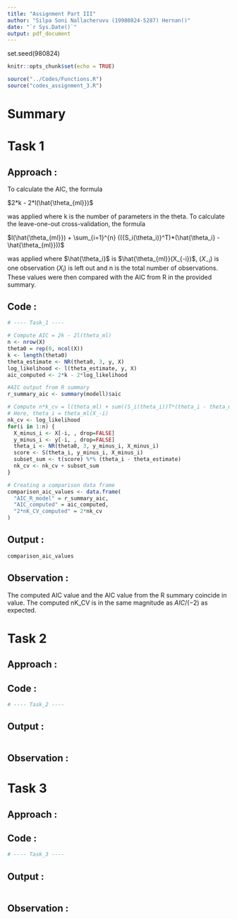 ```yaml
---
title: "Assignment Part III"
author: "Silpa Soni Nallacheruvu (19980824-5287) Hernan()"
date: "`r Sys.Date()`"
output: pdf_document
---
```


set.seed(980824)

```r
knitr::opts_chunk$set(echo = TRUE)
```

```r
source("../Codes/Functions.R")
source("codes_assignment_3.R")
```

# Summary

# Task 1

## Approach :

To calculate the AIC, the formula

$2*k - 2*l(\hat{\theta_{ml}})$

was applied where k is the number of parameters in the theta. To calculate 
the leave-one-out cross-validation, the formula

$l(\hat{\theta_{ml}}) + \sum_{i=1}^{n} (({S_i(\theta_i)}^T)*(\hat{\theta_i} - \hat{\theta_{ml}}))$

was applied where $\hat{\theta_i}$ is $\hat{\theta_{ml}}(X_{-i})$,
$(X_{-i})$ is one observation $(X_{i})$ is left out 
and n is the total number of observations. 
These values were then compared with the AIC from R in the provided summary.

## Code :

```r
# ---- Task_1 ----

# Compute AIC = 2k - 2l(theta_ml)
n <- nrow(X)
theta0 = rep(0, ncol(X))
k <- length(theta0)
theta_estimate <- NR(theta0, 3, y, X) 
log_likelihood <- l(theta_estimate, y, X)
aic_computed <- 2*k - 2*log_likelihood

#AIC output from R summary 
r_summary_aic <- summary(modell)$aic

# Compute n*k_cv = l(theta_ml) + sum((S_i(theta_i))T*(theta_i - theta_ml))
# Here, theta_i = theta_ml(X_-i)
nk_cv <- log_likelihood
for(i in 1:n) {
  X_minus_i <- X[-i, , drop=FALSE]
  y_minus_i <- y[-i, , drop=FALSE]
  theta_i <- NR(theta0, 3, y_minus_i, X_minus_i)
  score <- S(theta_i, y_minus_i, X_minus_i)
  subset_sum <- t(score) %*% (theta_i - theta_estimate)
  nk_cv <- nk_cv + subset_sum
}

# Creating a comparison data frame 
comparison_aic_values <- data.frame(
  "AIC_R_model" = r_summary_aic,
  "AIC_computed" = aic_computed,
  "2*nK_CV_computed" = 2*nk_cv
)

```

## Output :

```r
comparison_aic_values
```

## Observation :

The computed AIC value and the AIC value from the R summary coincide in value.
The computed nK_CV is in the same magnitude as $AIC/(-2)$ as expected. 

# Task 2

## Approach :

## Code :

```r
# ---- Task_2 ----


```

## Output :

```r

```

## Observation :

# Task 3

## Approach :

## Code :

```r
# ---- Task_3 ----


```

## Output :

```r

```

## Observation :
